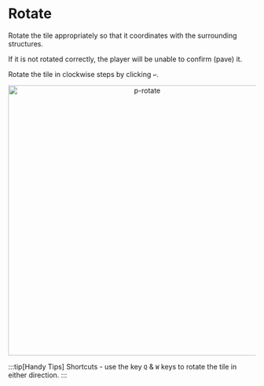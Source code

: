 # Rotate

Rotate the tile appropriately so that it coordinates with the surrounding structures.

If it is not rotated correctly, the player will be unable to confirm (pave) it.

Rotate the tile in clockwise steps by clicking `↩️`.

<div align="center">
    <img width="550" src="p-rotate.gif" alt="p-rotate" />
</div>

:::tip[Handy Tips]
Shortcuts - use the key `Q` & `W` keys to rotate the tile in either direction.
:::
